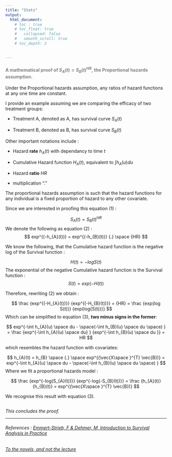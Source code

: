 ```yaml
---
title: "Stats"
output:
  html_document:
    # toc : true
    # toc_float: true
    #   collapsed: false
    #   smooth_scroll: true
    # toc_depth: 2

    
---
```

#### <span style = "color: grey;">A mathematical proof of $S_{A}(t) = S_{B}(t)^{HR}$, the Proportional hazards assumption.</span> 

Under the Proportional hazards assumption, any ratios of hazard functions at any one time are constant.

I provide an example assuming we are comparing the efficacy of two treatment groups:

 + Treatment A, denoted as A, has survival curve $S_{A}(t)$

 + Treatment B, denoted as B, has survival curve $S_{B}(t)$
 
Other important notations include :

 + Hazard **rate** $h_{A}(t)$ with dependancy to time $t$
 
 + Cumulative Hazard function $H_{A}(t)$, equivalent to $\int h_{A}(u) du$ 
 
 + Hazard **ratio** $HR$
 
 + multiplication "${.}$"

The proportional hazards assumption is such that the hazard functions for any individual is a fixed proportion of hazard to any other covariate. 

Since we are interested in proofing this equation (1) :

$$
S_{A}(t) = S_{B}(t)^{HR}
$$
We denote the following as equation (2) :
$$
exp^{(-h_{A}(t))} = exp^{(-h_{B}(t))} {.} \space {HR} 
$$

We know the following, that the Cumulative hazard function is the negative log of the Survival function : 

$$
H(t) = -logS(t)
$$
The exponential of the negative Cumulative hazard function is the Survival function :
$$
S(t) = exp(-H(t))
$$

Therefore, rewriting  (2) we obtain : 

$$
\frac {exp^{(-H_{A}(t))}}  {exp^{(-H_{B}(t))}} = {HR}  = \frac {exp(log S(t))} {exp(log{S(t))}}
$$
Which can be simplified to equation (3), **two minus signs in the former**: 

$$ exp^{-\int h_{A}(u) \space du - \space(-\int h_{B}(u) \space du \space) }  = \frac {exp^{-\int h_{A}(u) \space du} } {exp^{-\int h_{B}(u) \space du  }} = HR $$

which resembles the hazard function with covariates:

$$
h_{A}(t)
 = h_{B} \space {.} \space exp^{(\vec{X\space }^{T} \vec{B})} = exp^{-\int h_{A}(u) \space du - \space(-\int h_{B}(u) \space du \space) }
$$
Where we fit a proportional hazards model :

$$
\frac {exp^{-log(S_{A}(t))}}  {exp^{-log(-S_{B}(t))}} = \frac {h_{A}(t)} {h_{B}(t)} = exp^{(\vec{X\space }^{T} \vec{B})}
$$

We recognise this result with equation (3).
  

##
*This concludes the proof.*

***


###### *References : [Emmert-Strieb, F & Dehmer, M, Introduction to Survival Analysis in Practice](https://www.mdpi.com/530746)*
###### [*To the novels, and not the lecture*](https://audreyyeoch.github.io/Poems.html)


